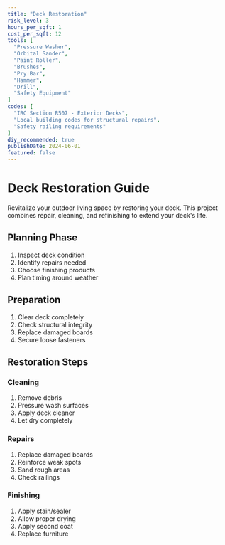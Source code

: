 ```yaml
---
title: "Deck Restoration"
risk_level: 3
hours_per_sqft: 1
cost_per_sqft: 12
tools: [
  "Pressure Washer",
  "Orbital Sander",
  "Paint Roller",
  "Brushes",
  "Pry Bar",
  "Hammer",
  "Drill",
  "Safety Equipment"
]
codes: [
  "IRC Section R507 - Exterior Decks",
  "Local building codes for structural repairs",
  "Safety railing requirements"
]
diy_recommended: true
publishDate: 2024-06-01
featured: false
---
```


# Deck Restoration Guide

Revitalize your outdoor living space by restoring your deck. This project combines repair, cleaning, and refinishing to extend your deck's life.

## Planning Phase

1. Inspect deck condition
2. Identify repairs needed
3. Choose finishing products
4. Plan timing around weather

## Preparation

1. Clear deck completely
2. Check structural integrity
3. Replace damaged boards
4. Secure loose fasteners

## Restoration Steps

### Cleaning
1. Remove debris
2. Pressure wash surfaces
3. Apply deck cleaner
4. Let dry completely

### Repairs
1. Replace damaged boards
2. Reinforce weak spots
3. Sand rough areas
4. Check railings

### Finishing
1. Apply stain/sealer
2. Allow proper drying
3. Apply second coat
4. Replace furniture 